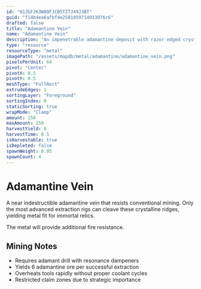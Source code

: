 ```yaml
---
id: "01JGFJK3W80FJCB5TZTJ49J3BT"
guid: "f14b4ea6afbf4e2581059714913076c6"
drafted: false
title: "Adamantine Vein"
name: "Adamantine Vein"
description: "An impenetrable adamantine deposit with razor edged crystalline facets"
type: "resource"
resourceType: "metal"
imagePath: "/assets/mapdb/metal/adamantine/adamantine_vein.png"
pixelsPerUnit: 64
pivot: "Center"
pivotX: 0.5
pivotY: 0.5
meshType: "FullRect"
extrudeEdges: 1
sortingLayer: "Foreground"
sortingIndex: 0
staticSorting: true
wrapMode: "Clamp"
amount: 150
maxAmount: 150
harvestYield: 6
harvestTime: 8.5
isHarvestable: true
isDepleted: false
spawnWeight: 0.05
spawnCount: 4
---
```



# Adamantine Vein

A near indestructible adamantine vein that resists conventional mining. 
Only the most advanced extraction rigs can cleave these crystalline ridges, yielding metal fit for immortal relics.

The metal will provide additional fire resistance.

<MapDBPanel data={frontmatter} />

<Adsense />

## Mining Notes
- Requires adamant drill with resonance dampeners
- Yields 6 adamantine ore per successful extraction
- Overheats tools rapidly without proper coolant cycles
- Restricted claim zones due to strategic importance
